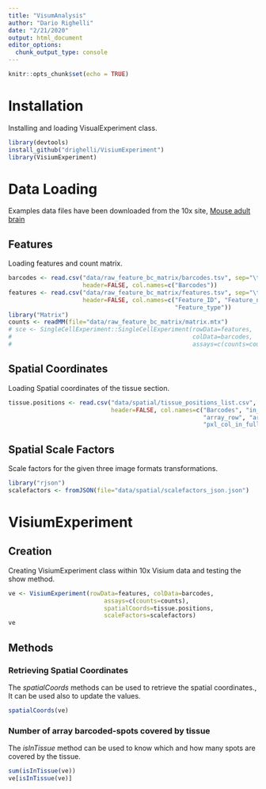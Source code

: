 ```yaml
---
title: "VisumAnalysis"
author: "Dario Righelli"
date: "2/21/2020"
output: html_document
editor_options: 
  chunk_output_type: console
---
```


```r
knitr::opts_chunk$set(echo = TRUE)
```

# Installation

Installing and loading VisualExperiment class.

```r
library(devtools)
install_github("drighelli/VisiumExperiment")
library(VisiumExperiment)
```


# Data Loading

Examples data files have been downloaded from the 10x site, [Mouse adult brain](https://support.10xgenomics.com/spatial-gene-expression/datasets/1.0.0/V1_Adult_Mouse_Brain)

## Features

Loading features and count matrix.

```r
barcodes <- read.csv("data/raw_feature_bc_matrix/barcodes.tsv", sep="\t", 
                     header=FALSE, col.names=c("Barcodes"))
features <- read.csv("data/raw_feature_bc_matrix/features.tsv", sep="\t", 
                     header=FALSE, col.names=c("Feature_ID", "Feature_name", 
                                               "Feature_type"))
library("Matrix")
counts <- readMM(file="data/raw_feature_bc_matrix/matrix.mtx")
# sce <- SingleCellExperiment::SingleCellExperiment(rowData=features, 
#                                                   colData=barcodes, 
#                                                   assays=c(counts=counts))
```

## Spatial Coordinates

Loading Spatial coordinates of the tissue section.

```r
tissue.positions <- read.csv("data/spatial/tissue_positions_list.csv", 
                             header=FALSE, col.names=c("Barcodes", "in_tissue", 
                                                       "array_row", "array_col",
                                                       "pxl_col_in_fullres", "pxl_row_in_fullres"))
```

## Spatial Scale Factors

Scale factors for the given three image formats transformations.

```r
library("rjson")
scalefactors <- fromJSON(file="data/spatial/scalefactors_json.json")
```


# VisiumExperiment

## Creation

Creating VisiumExperiment class within 10x Visium data and testing the show method.

```r
ve <- VisiumExperiment(rowData=features, colData=barcodes, 
                           assays=c(counts=counts), 
                           spatialCoords=tissue.positions,
                           scaleFactors=scalefactors)
ve
```

## Methods

### Retrieving Spatial Coordinates

The *spatialCoords* methods can be used to retrieve the spatial coordinates., 
It can be used also to update the values.

```r
spatialCoords(ve)
```

### Number of array barcoded-spots covered by tissue

The *isInTissue* method can be used to know which and how many spots are covered
by the tissue.

```r
sum(isInTissue(ve))
ve[isInTissue(ve)]
```

